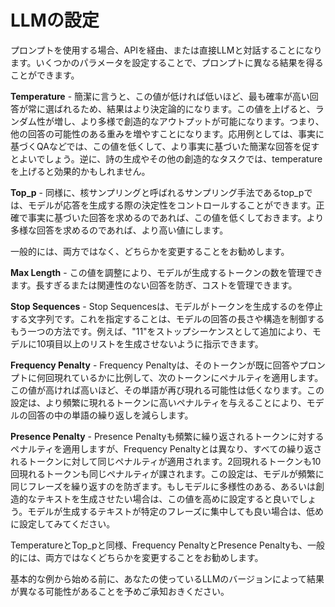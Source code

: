 # LLMの設定

プロンプトを使用する場合、APIを経由、または直接LLMと対話することになります。いくつかのパラメータを設定することで、プロンプトに異なる結果を得ることができます。

**Temperature** - 簡潔に言うと、この値が低ければ低いほど、最も確率が高い回答が常に選ばれるため、結果はより決定論的になります。この値を上げると、ランダム性が増し、より多様で創造的なアウトプットが可能になります。つまり、他の回答の可能性のある重みを増やすことになります。応用例としては、事実に基づくQAなどでは、この値を低くして、より事実に基づいた簡潔な回答を促すとよいでしょう。逆に、詩の生成やその他の創造的なタスクでは、temperatureを上げると効果的かもしれません。

**Top_p** - 同様に、核サンプリングと呼ばれるサンプリング手法であるtop_pでは、モデルが応答を生成する際の決定性をコントロールすることができます。正確で事実に基づいた回答を求めるのであれば、この値を低くしておきます。より多様な回答を求めるのであれば、より高い値にします。

一般的には、両方ではなく、どちらかを変更することをお勧めします。

**Max Length** - この値を調整により、モデルが生成するトークンの数を管理できます。長すぎるまたは関連性のない回答を防ぎ、コストを管理できます。

**Stop Sequences** - Stop Sequencesは、モデルがトークンを生成するのを停止する文字列です。これを指定することは、モデルの回答の長さや構造を制御するもう一つの方法です。例えば、"11"をストップシーケンスとして追加により、モデルに10項目以上のリストを生成させないように指示できます。

**Frequency Penalty** - Frequency Penaltyは、そのトークンが既に回答やプロンプトに何回現れているかに比例して、次のトークンにペナルティを適用します。この値が高ければ高いほど、その単語が再び現れる可能性は低くなります。この設定は、より頻繁に現れるトークンに高いペナルティを与えることにより、モデルの回答の中の単語の繰り返しを減らします。

**Presence Penalty** - Presence Penaltyも頻繁に繰り返されるトークンに対するペナルティを適用しますが、Frequency Penaltyとは異なり、すべての繰り返されるトークンに対して同じペナルティが適用されます。2回現れるトークンも10回現れるトークンも同じペナルティが課されます。この設定は、モデルが頻繁に同じフレーズを繰り返すのを防ぎます。もしモデルに多様性のある、あるいは創造的なテキストを生成させたい場合は、この値を高めに設定すると良いでしょう。モデルが生成するテキストが特定のフレーズに集中しても良い場合は、低めに設定してみてください。

TemperatureとTop_pと同様、Frequency PenaltyとPresence Penaltyも、一般的には、両方ではなくどちらかを変更することをお勧めします。

基本的な例から始める前に、あなたの使っているLLMのバージョンによって結果が異なる可能性があることを予めご承知おきください。
